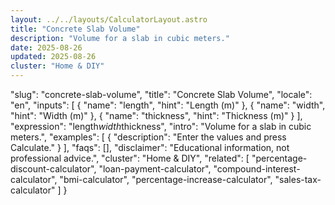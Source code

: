 ```yaml
---
layout: ../../layouts/CalculatorLayout.astro
title: "Concrete Slab Volume"
description: "Volume for a slab in cubic meters."
date: 2025-08-26
updated: 2025-08-26
cluster: "Home & DIY"
---
```


  "slug": "concrete-slab-volume",
  "title": "Concrete Slab Volume",
  "locale": "en",
  "inputs": [
    {
      "name": "length",
      "hint": "Length (m)"
    },
    {
      "name": "width",
      "hint": "Width (m)"
    },
    {
      "name": "thickness",
      "hint": "Thickness (m)"
    }
  ],
  "expression": "length*width*thickness",
  "intro": "Volume for a slab in cubic meters.",
  "examples": [
    {
      "description": "Enter the values and press Calculate."
    }
  ],
  "faqs": [],
  "disclaimer": "Educational information, not professional advice.",
  "cluster": "Home & DIY",
  "related": [
    "percentage-discount-calculator",
    "loan-payment-calculator",
    "compound-interest-calculator",
    "bmi-calculator",
    "percentage-increase-calculator",
    "sales-tax-calculator"
  ]
}

<Calculator schema={schema} />
